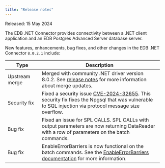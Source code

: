 ```yaml
---
title: "Release notes"
---
```


Released: 15 May 2024

The EDB .NET Connector provides connectivity between a .NET client application and an EDB Postgres Advanced Server database server.

New features, enhancements, bug fixes, and other changes in the EDB .NET Connector `8.0.2.1` include:

| Type              | Description                                                                                                                                                                                                                  |
|-------------------|------------------------------------------------------------------------------------------------------------------------------------------------------------------------------------------------------------------------------|
| Upstream merge    | Merged with community .NET driver version 8.0.2. See [release notes](https://www.npgsql.org/doc/release-notes/8.0.html) for more information about merge updates.                                                            |
| Security&nbsp;fix | Fixed a security issue [CVE-2024-32655](https://github.com/advisories/GHSA-x9vc-6hfv-hg8c). This security fix fixes the Npgsql that was vulnerable to SQL injection via protocol message size overflow.                    |
| Bug&nbsp;fix      | Fixed an issue for SPL CALLS. SPL CALLs with output parameters are now returning DataReader with a row of parameters on the batch commands.                                                                                  |
| Bug&nbsp;fix      | EnableErrorBarriers is now functional on the batch commands. See the [EnableErrorBarriers documentation](https://www.npgsql.org/doc/api/Npgsql.NpgsqlBatchCommand.html#Npgsql_NpgsqlBatchCommand_AppendErrorBarrier) for more information. |